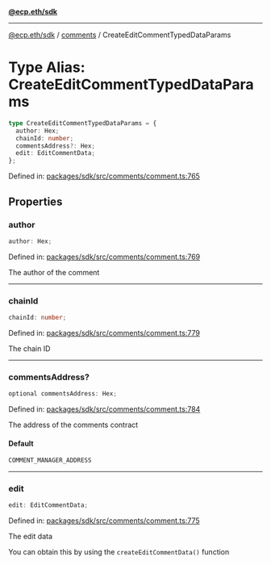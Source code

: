 [**@ecp.eth/sdk**](../../index.mdx)

***

[@ecp.eth/sdk](/sdk-reference/index.mdx) / [comments](/sdk-reference/comments/index.mdx) / CreateEditCommentTypedDataParams

# Type Alias: CreateEditCommentTypedDataParams

```ts
type CreateEditCommentTypedDataParams = {
  author: Hex;
  chainId: number;
  commentsAddress?: Hex;
  edit: EditCommentData;
};
```

Defined in: [packages/sdk/src/comments/comment.ts:765](https://github.com/ecp-eth/comments-monorepo/blob/main/packages/sdk/src/comments/comment.ts#L765)

## Properties

### author

```ts
author: Hex;
```

Defined in: [packages/sdk/src/comments/comment.ts:769](https://github.com/ecp-eth/comments-monorepo/blob/main/packages/sdk/src/comments/comment.ts#L769)

The author of the comment

***

### chainId

```ts
chainId: number;
```

Defined in: [packages/sdk/src/comments/comment.ts:779](https://github.com/ecp-eth/comments-monorepo/blob/main/packages/sdk/src/comments/comment.ts#L779)

The chain ID

***

### commentsAddress?

```ts
optional commentsAddress: Hex;
```

Defined in: [packages/sdk/src/comments/comment.ts:784](https://github.com/ecp-eth/comments-monorepo/blob/main/packages/sdk/src/comments/comment.ts#L784)

The address of the comments contract

#### Default

```ts
COMMENT_MANAGER_ADDRESS
```

***

### edit

```ts
edit: EditCommentData;
```

Defined in: [packages/sdk/src/comments/comment.ts:775](https://github.com/ecp-eth/comments-monorepo/blob/main/packages/sdk/src/comments/comment.ts#L775)

The edit data

You can obtain this by using the `createEditCommentData()` function
